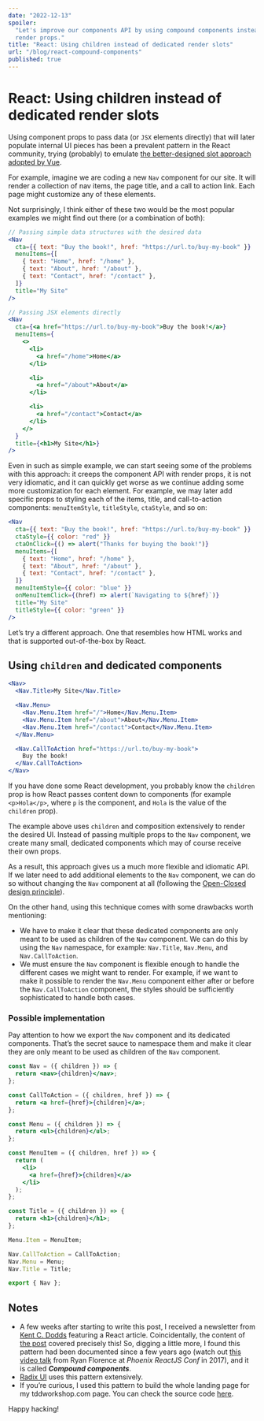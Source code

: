 ```yaml
---
date: "2022-12-13"
spoiler:
  "Let's improve our components API by using compound components instead of
  render props."
title: "React: Using children instead of dedicated render slots"
url: "/blog/react-compound-components"
published: true
---
```


# React: Using children instead of dedicated render slots

Using component props to pass data (or `JSX` elements directly) that will later
populate internal UI pieces has been a prevalent pattern in the React community,
trying (probably) to emulate [the better-designed slot approach adopted by
Vue][vue-slots].

For example, imagine we are coding a new `Nav` component for our site. It will
render a collection of nav items, the page title, and a call to action link.
Each page might customize any of these elements.

Not surprisingly, I think either of these two would be the most popular examples
we might find out there (or a combination of both):

```jsx
// Passing simple data structures with the desired data
<Nav
  cta={{ text: "Buy the book!", href: "https://url.to/buy-my-book" }}
  menuItems={[
    { text: "Home", href: "/home" },
    { text: "About", href: "/about" },
    { text: "Contact", href: "/contact" },
  ]}
  title="My Site"
/>

// Passing JSX elements directly
<Nav
  cta={<a href="https://url.to/buy-my-book">Buy the book!</a>}
  menuItems={
    <>
      <li>
        <a href="/home">Home</a>
      </li>

      <li>
        <a href="/about">About</a>
      </li>

      <li>
        <a href="/contact">Contact</a>
      </li>
    </>
  }
  title={<h1>My Site</h1>}
/>
```

Even in such as simple example, we can start seeing some of the problems with
this approach: it creeps the component API with render props, it is not very
idiomatic, and it can quickly get worse as we continue adding some more
customization for each element. For example, we may later add specific props to
styling each of the items, title, and call-to-action components:
`menuItemStyle`, `titleStyle`, `ctaStyle`, and so on:

```jsx
<Nav
  cta={{ text: "Buy the book!", href: "https://url.to/buy-my-book" }}
  ctaStyle={{ color: "red" }}
  ctaOnClick={() => alert("Thanks for buying the book!")}
  menuItems={[
    { text: "Home", href: "/home" },
    { text: "About", href: "/about" },
    { text: "Contact", href: "/contact" },
  ]}
  menuItemStyle={{ color: "blue" }}
  onMenuItemClick={(href) => alert(`Navigating to ${href}`)}
  title="My Site"
  titleStyle={{ color: "green" }}
/>
```

Let’s try a different approach. One that resembles how HTML works and that is
supported out-of-the-box by React.

## Using `children` and dedicated components

```jsx
<Nav>
  <Nav.Title>My Site</Nav.Title>

  <Nav.Menu>
    <Nav.Menu.Item href="/">Home</Nav.Menu.Item>
    <Nav.Menu.Item href="/about">About</Nav.Menu.Item>
    <Nav.Menu.Item href="/contact">Contact</Nav.Menu.Item>
  </Nav.Menu>

  <Nav.CallToAction href="https://url.to/buy-my-book">
    Buy the book!
  </Nav.CallToAction>
</Nav>
```

If you have done some React development, you probably know the `children` prop
is how React passes content down to components (for example `<p>Hola</p>`, where
`p` is the component, and `Hola` is the value of the `children` prop).

The example above uses `children` and composition extensively to render the
desired UI. Instead of passing multiple props to the `Nav` component, we create
many small, dedicated components which may of course receive their own props.

As a result, this approach gives us a much more flexible and idiomatic API. If
we later need to add additional elements to the `Nav` component, we can do so
without changing the `Nav` component at all (following the [Open-Closed design
principle][open-closed]).

On the other hand, using this technique comes with some drawbacks worth
mentioning:

- We have to make it clear that these dedicated components are only meant to be
  used as children of the `Nav` component. We can do this by using the `Nav`
  namespace, for example: `Nav.Title`, `Nav.Menu`, and `Nav.CallToAction`.
- We must ensure the `Nav` component is flexible enough to handle the different
  cases we might want to render. For example, if we want to make it possible to
  render the `Nav.Menu` component either after or before the `Nav.CallToAction`
  component, the styles should be sufficiently sophisticated to handle both
  cases.

### Possible implementation

Pay attention to how we export the `Nav` component and its dedicated components.
That’s the secret sauce to namespace them and make it clear they are only meant
to be used as children of the `Nav` component.

```jsx
const Nav = ({ children }) => {
  return <nav>{children}</nav>;
};

const CallToAction = ({ children, href }) => {
  return <a href={href}>{children}</a>;
};

const Menu = ({ children }) => {
  return <ul>{children}</ul>;
};

const MenuItem = ({ children, href }) => {
  return (
    <li>
      <a href={href}>{children}</a>
    </li>
  );
};

const Title = ({ children }) => {
  return <h1>{children}</h1>;
};

Menu.Item = MenuItem;

Nav.CallToAction = CallToAction;
Nav.Menu = Menu;
Nav.Title = Title;

export { Nav };
```

## Notes

- A few weeks after starting to write this post, I received a newsletter from
  [Kent C. Dodds][kentcdodds] featuring a React article. Coincidentally, the
  content of [the post][soul-crushing-components] covered precisely this! So,
  digging a little more, I found this pattern had been documented since a few
  years ago (watch out [this video talk][talk] from Ryan Florence at _Phoenix
  ReactJS Conf_ in 2017), and it is called **_Compound components_**.
- [Radix UI][radix] uses this pattern extensively.
- If you’re curious, I used this pattern to build the whole landing page for my
  tddworkshop.com page. You can check the source code [here][tddworkshop].

Happy hacking!

[vue-slots]: https://vuejs.org/guide/components/slots.html#named-slots
[open-closed]: https://en.wikipedia.org/wiki/Open%E2%80%93closed_principle
[tddworkshop]:
  https://github.com/codecoolture/tddworkshop.com/blob/trunk/pages/en/index.tsx
[radix]: https://www.radix-ui.com/
[kentcdodds]: https://kentcdodds.com/
[soul-crushing-components]: https://epicreact.dev/soul-crushing-components/
[talk]: https://www.youtube.com/watch?v=hEGg-3pIHlE
